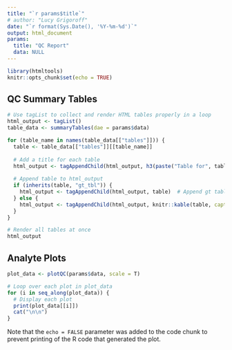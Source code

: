 ```yaml
---
title: "`r params$title`"
# author: "Lucy Grigoroff"
date: "`r format(Sys.Date(), '%Y-%m-%d')`" 
output: html_document
params: 
  title: "QC Report"
  data: NULL
---
```


```r
library(htmltools)
knitr::opts_chunk$set(echo = TRUE)
```

## QC Summary Tables 
```r
# Use tagList to collect and render HTML tables properly in a loop
html_output <- tagList()
table_data <- summaryTables(dae = params$data)

for (table_name in names(table_data[["tables"]])) {
  table <- table_data[["tables"]][[table_name]]
  
  # Add a title for each table
  html_output <- tagAppendChild(html_output, h3(paste("Table for", table_name)))
  
  # Append table to html_output
  if (inherits(table, "gt_tbl")) {
    html_output <- tagAppendChild(html_output, table)  # Append gt table
  } else {
    html_output <- tagAppendChild(html_output, knitr::kable(table, caption = paste("Table for", table_name), format = "html"))
  }
}

# Render all tables at once
html_output
```

## Analyte Plots

```r
plot_data <- plotQC(params$data, scale = T)

# Loop over each plot in plot_data
for (i in seq_along(plot_data)) {
  # Display each plot
  print(plot_data[[i]])
  cat("\n\n")
}
```

Note that the `echo = FALSE` parameter was added to the code chunk to prevent printing of the R code that generated the plot.
